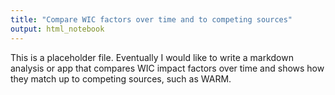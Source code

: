 ```yaml
---
title: "Compare WIC factors over time and to competing sources"
output: html_notebook
---
```


This is a placeholder file.  Eventually I would like to write a markdown analysis or app that compares WIC impact factors over time and shows how they match up to competing sources, such as WARM.
